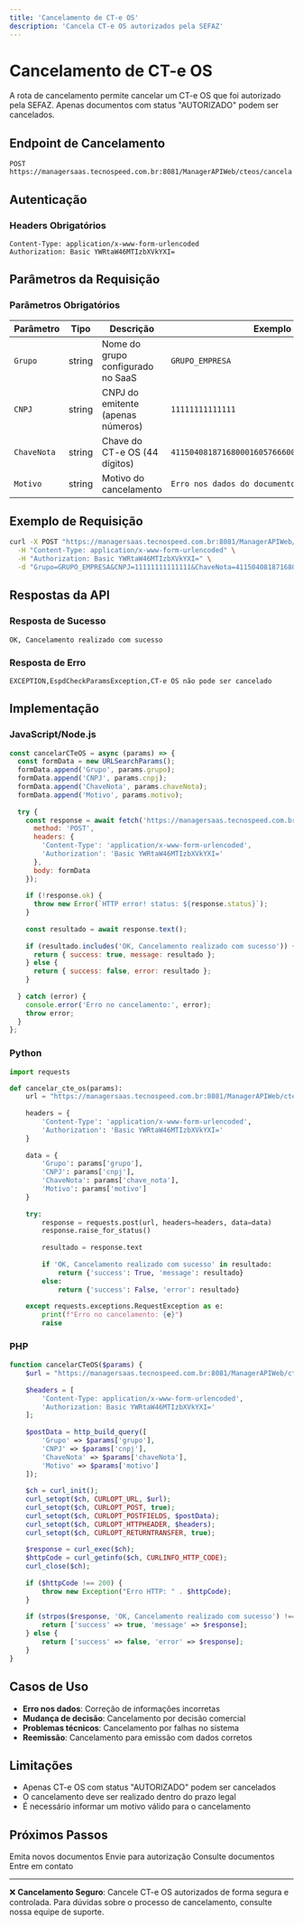 ```yaml
---
title: 'Cancelamento de CT-e OS'
description: 'Cancela CT-e OS autorizados pela SEFAZ'
---
```


# Cancelamento de CT-e OS

A rota de cancelamento permite cancelar um CT-e OS que foi autorizado pela SEFAZ. Apenas documentos com status "AUTORIZADO" podem ser cancelados.

## Endpoint de Cancelamento

```http
POST https://managersaas.tecnospeed.com.br:8081/ManagerAPIWeb/cteos/cancela
```

## Autenticação

### **Headers Obrigatórios**

```http
Content-Type: application/x-www-form-urlencoded
Authorization: Basic YWRtaW46MTIzbXVkYXI=
```

## Parâmetros da Requisição

### **Parâmetros Obrigatórios**

| Parâmetro | Tipo | Descrição | Exemplo |
|-----------|------|-----------|---------|
| `Grupo` | string | Nome do grupo configurado no SaaS | `GRUPO_EMPRESA` |
| `CNPJ` | string | CNPJ do emitente (apenas números) | `11111111111111` |
| `ChaveNota` | string | Chave do CT-e OS (44 dígitos) | `41150408187168000160576660000006671000000012` |
| `Motivo` | string | Motivo do cancelamento | `Erro nos dados do documento` |

## Exemplo de Requisição

```bash
curl -X POST "https://managersaas.tecnospeed.com.br:8081/ManagerAPIWeb/cteos/cancela" \
  -H "Content-Type: application/x-www-form-urlencoded" \
  -H "Authorization: Basic YWRtaW46MTIzbXVkYXI=" \
  -d "Grupo=GRUPO_EMPRESA&CNPJ=11111111111111&ChaveNota=41150408187168000160576660000006671000000012&Motivo=Erro nos dados do documento"
```

## Respostas da API

### **Resposta de Sucesso**

```
OK, Cancelamento realizado com sucesso
```

### **Resposta de Erro**

```
EXCEPTION,EspdCheckParamsException,CT-e OS não pode ser cancelado
```

## Implementação

### **JavaScript/Node.js**

```javascript
const cancelarCTeOS = async (params) => {
  const formData = new URLSearchParams();
  formData.append('Grupo', params.grupo);
  formData.append('CNPJ', params.cnpj);
  formData.append('ChaveNota', params.chaveNota);
  formData.append('Motivo', params.motivo);
  
  try {
    const response = await fetch('https://managersaas.tecnospeed.com.br:8081/ManagerAPIWeb/cteos/cancela', {
      method: 'POST',
      headers: {
        'Content-Type': 'application/x-www-form-urlencoded',
        'Authorization': 'Basic YWRtaW46MTIzbXVkYXI='
      },
      body: formData
    });
    
    if (!response.ok) {
      throw new Error(`HTTP error! status: ${response.status}`);
    }
    
    const resultado = await response.text();
    
    if (resultado.includes('OK, Cancelamento realizado com sucesso')) {
      return { success: true, message: resultado };
    } else {
      return { success: false, error: resultado };
    }
    
  } catch (error) {
    console.error('Erro no cancelamento:', error);
    throw error;
  }
};
```

### **Python**

```python
import requests

def cancelar_cte_os(params):
    url = "https://managersaas.tecnospeed.com.br:8081/ManagerAPIWeb/cteos/cancela"
    
    headers = {
        'Content-Type': 'application/x-www-form-urlencoded',
        'Authorization': 'Basic YWRtaW46MTIzbXVkYXI='
    }
    
    data = {
        'Grupo': params['grupo'],
        'CNPJ': params['cnpj'],
        'ChaveNota': params['chave_nota'],
        'Motivo': params['motivo']
    }
    
    try:
        response = requests.post(url, headers=headers, data=data)
        response.raise_for_status()
        
        resultado = response.text
        
        if 'OK, Cancelamento realizado com sucesso' in resultado:
            return {'success': True, 'message': resultado}
        else:
            return {'success': False, 'error': resultado}
            
    except requests.exceptions.RequestException as e:
        print(f"Erro no cancelamento: {e}")
        raise
```

### **PHP**

```php
function cancelarCTeOS($params) {
    $url = "https://managersaas.tecnospeed.com.br:8081/ManagerAPIWeb/cteos/cancela";
    
    $headers = [
        'Content-Type: application/x-www-form-urlencoded',
        'Authorization: Basic YWRtaW46MTIzbXVkYXI='
    ];
    
    $postData = http_build_query([
        'Grupo' => $params['grupo'],
        'CNPJ' => $params['cnpj'],
        'ChaveNota' => $params['chaveNota'],
        'Motivo' => $params['motivo']
    ]);
    
    $ch = curl_init();
    curl_setopt($ch, CURLOPT_URL, $url);
    curl_setopt($ch, CURLOPT_POST, true);
    curl_setopt($ch, CURLOPT_POSTFIELDS, $postData);
    curl_setopt($ch, CURLOPT_HTTPHEADER, $headers);
    curl_setopt($ch, CURLOPT_RETURNTRANSFER, true);
    
    $response = curl_exec($ch);
    $httpCode = curl_getinfo($ch, CURLINFO_HTTP_CODE);
    curl_close($ch);
    
    if ($httpCode !== 200) {
        throw new Exception("Erro HTTP: " . $httpCode);
    }
    
    if (strpos($response, 'OK, Cancelamento realizado com sucesso') !== false) {
        return ['success' => true, 'message' => $response];
    } else {
        return ['success' => false, 'error' => $response];
    }
}
```

## Casos de Uso

- **Erro nos dados**: Correção de informações incorretas
- **Mudança de decisão**: Cancelamento por decisão comercial
- **Problemas técnicos**: Cancelamento por falhas no sistema
- **Reemissão**: Cancelamento para emissão com dados corretos

## Limitações

- Apenas CT-e OS com status "AUTORIZADO" podem ser cancelados
- O cancelamento deve ser realizado dentro do prazo legal
- É necessário informar um motivo válido para o cancelamento

## Próximos Passos

<CardGroup cols={2}>
  <Card
    title="Emissão de CT-e OS"
    href="/api/endpoints/emission"
    icon="rocket"
  >
    Emita novos documentos
  </Card>
  <Card
    title="Envio para SEFAZ"
    href="/api/endpoints/sending"
    icon="send"
  >
    Envie para autorização
  </Card>
  <Card
    title="Consulta Avançada"
    href="/api/endpoints/consultation"
    icon="search"
  >
    Consulte documentos
  </Card>
  <Card
    title="Suporte"
    href="mailto:suporte@managersaas.com"
    icon="message-circle"
  >
    Entre em contato
  </Card>
</CardGroup>

---

❌ **Cancelamento Seguro**: Cancele CT-e OS autorizados de forma segura e controlada. Para dúvidas sobre o processo de cancelamento, consulte nossa equipe de suporte. 
